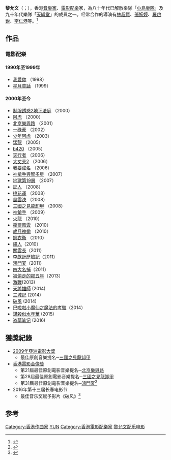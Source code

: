 '''黎允文'''（{{bd|1961年}}；{{lang-en|'''Henry Lai Wan-man'''}}），香港[[音樂家|音樂家]]、[[電影配樂|電影配樂]]家，為八十年代已解散樂隊「[[小島樂隊|小島樂隊]]」及九十年代樂隊「[[天織堂|天織堂]]」的成員之一。经常合作的導演有[[林超賢|林超賢]]、[[張婉婷|張婉婷]]、[[羅啟銳|羅啟銳]]、[[李仁港|李仁港]]等。<ref>{{cite news |title=《湄公河行动》音乐涉嫌抄袭？ 三名创作人均否认-国际在线移动版-娱乐频道 |url=http://ent.cri.cn/2016-10-09/1805cb4c-2943-44b8-e26a-5873b1b4abad.html |accessdate=2021-11-25 |work=国际在线 |archive-date=2021-11-25 |archive-url=https://web.archive.org/web/20211125082244/http://ent.cri.cn/2016-10-09/1805cb4c-2943-44b8-e26a-5873b1b4abad.html |dead-url=no }}</ref>

==作品==
===電影配樂===
====1990年至1999年====
* [[我愛你|我愛你]] （1998）	 
* [[星月童話|星月童話]] （1999）

====2000年至今====
* [[制服誘惑2地下法庭|制服誘惑2地下法庭]] （2000）
* [[阿虎|阿虎]] （2000）
* [[北京樂與路|北京樂與路]] （2001）
* [[一碌蔗|一碌蔗]] （2002）
* [[少年阿虎|少年阿虎]] （2003）
* [[猛龍|猛龍]] （2005）
* [[b420|b420]] （2005）
* [[天行者|天行者]] （2006）
* [[大丈夫2|大丈夫2]] （2006）
* [[我要成名|我要成名]] （2006）
* [[神槍手與智多星|神槍手與智多星]] （2007）
* [[地獄第19層|地獄第19層]] （2007）
* [[証人_(2008年電影)|証人]] （2008）
* [[桃花運|桃花運]] （2008）
* [[風雲決|風雲決]] （2008）
* [[三國之見龍卸甲|三國之見龍卸甲]] （2008） 
* [[神鎗手|神鎗手]] （2009） 
* [[火龍_(2010年電影)|火龍]] （2010）
* [[撕票風雲|撕票風雲]] （2010） 
* [[歲月神偷|歲月神偷]] （2010）
* [[錦衣衛|錦衣衛]] （2010）
* [[綫人|綫人]]（2010）
* [[關雲長|關雲長]]（2011）
* [[李獻計歷險記|李獻計歷險記]]（2011）
* [[鴻門宴|鴻門宴]]（2011）
* [[四大名捕_(电影)|四大名捕]]（2011）
* [[被偷走的那五年|被偷走的那五年]]（2013）
* [[激戰|激戰]](2013)
* [[天將雄師|天將雄師]] (2014)
* [[三城記|三城記]] (2014)
* [[破風|破風]] (2014)
* [[巴啦啦小魔仙之魔法的考驗|巴啦啦小魔仙之魔法的考驗]]（2014）
* [[謀殺似水年華|謀殺似水年華]] (2015)
* [[盗墓笔记_(电影)|盗墓笔记]] (2016)

==獲獎紀錄==
*[[2009年亞洲電影大獎|2009年亞洲電影大獎]]
**最佳原創音樂提名─[[三國之見龍卸甲|三國之見龍卸甲]]
*[[香港電影金像獎|香港電影金像獎]]
**第21屆最佳原創電影音樂提名─[[北京樂與路|北京樂與路]]
**第28屆最佳原創電影音樂提名─[[三國之見龍卸甲|三國之見龍卸甲]]
**第31屆最佳原創電影音樂提名─[[鴻門宴|鴻門宴]]<ref>{{cite news |title=《鸿门宴》：小格局罩不住大历史——中新网 |url=https://www.chinanews.com.cn/cul/2011/12-01/3499483.shtml |accessdate=2021-11-25 |work=中国新闻网 |archive-date=2021-11-25 |archive-url=https://web.archive.org/web/20211125071323/https://www.chinanews.com.cn/cul/2011/12-01/3499483.shtml |dead-url=no }}</ref>
*2016年第十三届长春电影节
**最佳音乐奖赋予影片《破风》<ref>{{cite news |title=第十三届长春电影节在长春闭幕 金鹿奖各有所属 |url=https://china.huanqiu.com/article/9CaKrnJY61u |accessdate=2021-11-25 |work=环球网 |archive-date=2021-11-25 |archive-url=https://web.archive.org/web/20211125085643/https://china.huanqiu.com/article/9CaKrnJY61u |dead-url=no }}</ref>

==参考==
{{reflist}}
[[Category:香港作曲家|Category:香港作曲家]]
[[Category:黎姓|YUN]]
[[Category:香港電影配樂家|Category:香港電影配樂家]]
[[Category:黎允文配乐电影|]]